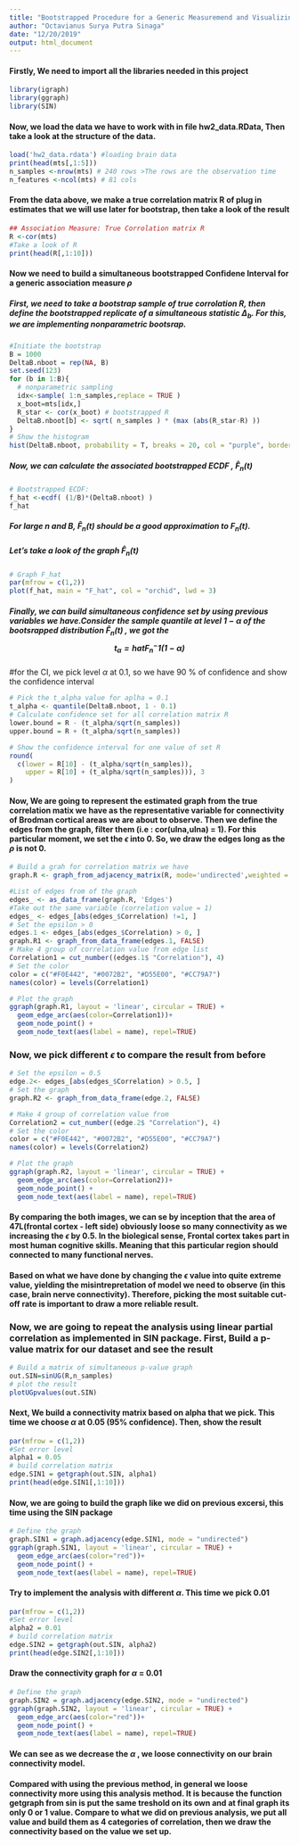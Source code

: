 ```yaml
---
title: "Bootstrapped Procedure for a Generic Measuremend and Visualizing the Graph: Implementation on Brodmann Cortical Areas"
author: "Octavianus Surya Putra Sinaga"
date: "12/20/2019"
output: html_document
---
```

#### Firstly, We need to import all the libraries needed in this project
```r
library(igraph) 
library(ggraph)
library(SIN)

```


#### Now, we load the data we have to work with in file hw2_data.RData, Then take a look at the structure of the data. 
```r

load('hw2_data.rdata') #loading brain data
print(head(mts[,1:5]))
n_samples <-nrow(mts) # 240 rows >The rows are the observation time
n_features <-ncol(mts) # 81 cols

```
#### From the data above, we make   a true correlation matrix R of plug in estimates that we will use later for bootstrap, then take a look of the result
```r
## Association Measure: True Corrolation matrix R 
R <-cor(mts) 
#Take a look of R
print(head(R[,1:10]))
```

#### Now we need to build a simultaneous bootstrapped Confidene Interval for a generic association measure $\rho$
##### First, we need to take a bootstrap sample of true corrolation R, then define the bootstrapped replicate of a simultaneous statistic $\Delta_{b}$. For this, we are implementing nonparametric bootsrap.
```r
#Initiate the bootstrap
B = 1000
DeltaB.nboot = rep(NA, B)
set.seed(123)
for (b in 1:B){
  # nonparametric sampling
  idx<-sample( 1:n_samples,replace = TRUE )
  x_boot=mts[idx,]  
  R_star <- cor(x_boot) # bootstrapped R
  DeltaB.nboot[b] <- sqrt( n_samples ) * (max (abs(R_star-R) ))
}
# Show the histogram
hist(DeltaB.nboot, probability = T, breaks = 20, col = "purple", border = "black", main = "Bootstrapped DeltaB", add =)
```

##### Now, we can calculate the associated bootstrapped ECDF , $\hat{F}_{n}(t)$
```r
# Bootstrapped ECDF:
f_hat <-ecdf( (1/B)*(DeltaB.nboot) )
f_hat
```
##### For large n and B,   $\hat{F}_{n}(t)$ should be a good approximation to $F_{n}(t)$.

##### Let's take a look of the graph  $\hat{F}_{n}(t)$
```r
# Graph F_hat
par(mfrow = c(1,2))
plot(f_hat, main = "F_hat", col = "orchid", lwd = 3)
```
##### Finally, we can build simultaneous confidence set by using previous variables we have.Consider the sample quantile at level  $1 -\alpha$ of the bootsrapped distribution $\hat{F}_{n}(t)$ , we got the  $$t_{\alpha}=hat{F}_{n}^-1(1-\alpha)$$
#for the CI, we pick level $\alpha$ at 0.1, so we have 90 % of confidence and show the confidence interval
```r
# Pick the t_alpha value for aplha = 0.1
t_alpha <- quantile(DeltaB.nboot, 1 - 0.1)
# Calculate confidence set for all correlation matrix R
lower.bound = R - (t_alpha/sqrt(n_samples))
upper.bound = R + (t_alpha/sqrt(n_samples))

# Show the confidence interval for one value of set R
round(
  c(lower = R[10] - (t_alpha/sqrt(n_samples)),
    upper = R[10] + (t_alpha/sqrt(n_samples))), 3
)
```

#### Now, We are going to represent the estimated graph from the true correlation matix we have as the representative variable for connectivity of Brodman cortical areas we are about to observe. Then we define the edges from the graph, filter them (i.e : cor(ulna,ulna) = 1). For this particular moment, we set the $\epsilon$ into 0. So, we draw the edges long as the  $\rho$ is not 0.
```r
# Build a grah for correlation matrix we have 
graph.R <- graph_from_adjacency_matrix(R, mode='undirected',weighted = "Correlation" ,add.colnames = NULL, add.rownames = NA)

#List of edges from of the graph
edges_ <- as_data_frame(graph.R, 'Edges')
#Take out the same variable (correlation value = 1)
edges_ <- edges_[abs(edges_$Correlation) !=1, ]
# Set the epsilon > 0
edges.1 <- edges_[abs(edges_$Correlation) > 0, ]
graph.R1 <- graph_from_data_frame(edges.1, FALSE)
# Make 4 group of correlation value from edge list
Correlation1 = cut_number((edges.1$ "Correlation"), 4)
# Set the color 
color = c("#F0E442", "#0072B2", "#D55E00", "#CC79A7") 
names(color) = levels(Correlation1)

# Plot the graph
ggraph(graph.R1, layout = 'linear', circular = TRUE) + 
  geom_edge_arc(aes(color=Correlation1))+ 
  geom_node_point() +
  geom_node_text(aes(label = name), repel=TRUE)
```
### Now, we pick different $\epsilon$ to compare the result from before
```r
# Set the epsilon = 0.5
edge.2<- edges_[abs(edges_$Correlation) > 0.5, ] 
# Set the graph
graph.R2 <- graph_from_data_frame(edge.2, FALSE)

# Make 4 group of correlation value from
Correlation2 = cut_number((edge.2$ "Correlation"), 4)
# Set the color 
color = c("#F0E442", "#0072B2", "#D55E00", "#CC79A7") 
names(color) = levels(Correlation2)

# Plot the graph
ggraph(graph.R2, layout = 'linear', circular = TRUE) + 
  geom_edge_arc(aes(color=Correlation2))+ 
  geom_node_point() +
  geom_node_text(aes(label = name), repel=TRUE)
```
#### By comparing the both images, we can se by inception that the area of 47L(frontal cortex - left side) obviously loose so many connectivity as we increasing the $\epsilon$ by 0.5. In the biolegical sense, Frontal cortex takes part in most human cognitive skills. Meaning that this particular region should connected to many functional nerves. 
#### Based on what we have done by changing the $\epsilon$ value into quite extreme value, yielding the misintrepretation of model we need to observe (in this case, brain nerve connectivity). Therefore, picking the most suitable cut-off rate is important to draw a more reliable result.
### Now, we are going to repeat the analysis using linear partial correlation as implemented in SIN package. First, Build a p-value matrix for our dataset and see the result

```r
# Build a matrix of simultaneous p-value graph
out.SIN=sinUG(R,n_samples)
# plot the result
plotUGpvalues(out.SIN)
```
#### Next, We build a connectivity matrix based on alpha that we pick. This time we choose $\alpha$ at 0.05 (95% confidence). Then, show the result
```r
par(mfrow = c(1,2))
#Set error level
alpha1 = 0.05
# build correlation matrix
edge.SIN1 = getgraph(out.SIN, alpha1)
print(head(edge.SIN1[,1:10]))
```
#### Now, we are going to build the graph like we did on previous excersi, this time using the SIN package

```r
# Define the graph
graph.SIN1 = graph.adjacency(edge.SIN1, mode = "undirected")
ggraph(graph.SIN1, layout = 'linear', circular = TRUE) + 
  geom_edge_arc(aes(color="red"))+ 
  geom_node_point() +
  geom_node_text(aes(label = name), repel=TRUE)
```
#### Try to implement the analysis with different $\alpha$. This time we pick 0.01
```r
par(mfrow = c(1,2))
#Set error level
alpha2 = 0.01
# build correlation matrix
edge.SIN2 = getgraph(out.SIN, alpha2)
print(head(edge.SIN2[,1:10]))
```
#### Draw the connectivity graph for $\alpha$ = 0.01

```r
# Define the graph
graph.SIN2 = graph.adjacency(edge.SIN2, mode = "undirected")
ggraph(graph.SIN2, layout = 'linear', circular = TRUE) + 
  geom_edge_arc(aes(color="red"))+ 
  geom_node_point() +
  geom_node_text(aes(label = name), repel=TRUE)
```
#### We can see as we decrease the $\alpha$ , we loose connectivity on our brain connectivity model. 
#### Compared with using the previous method, in general we loose connectivity more using this analysis method. It is because the function getgraph from sin is put the same treshold on its own and at final graph its only 0 or 1 value. Compare to what we did on previous analysis, we put all value and build them as 4 categories of correlation, then we draw the connectivity based on the value we set up.